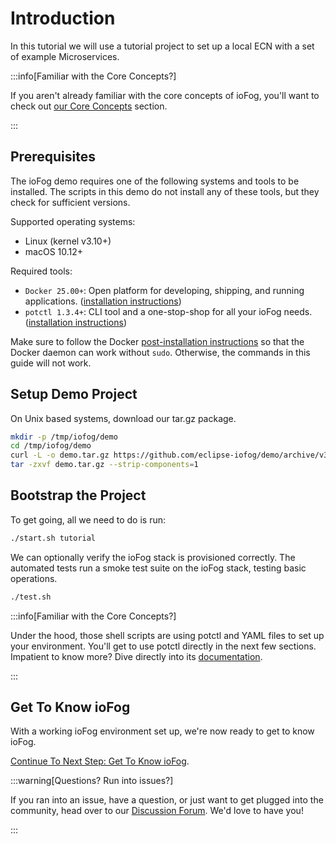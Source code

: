 # Introduction

In this tutorial we will use a tutorial project to set up a local ECN with a set of example Microservices.


:::info[Familiar with the Core Concepts?]
  <p>If you aren't already familiar with the core concepts of ioFog, you'll want to check out <a href="../getting-started/core-concepts">our Core Concepts</a> section.</p>
:::

## Prerequisites

The ioFog demo requires one of the following systems and tools to be installed. The scripts in this demo do not install any of these tools, but they check for sufficient versions.

Supported operating systems:

- Linux (kernel v3.10+)
- macOS 10.12+

Required tools:

- `Docker 25.00+`: Open platform for developing, shipping, and running applications. ([installation instructions](https://docs.docker.com/install/))
- `potctl 1.3.4+`: CLI tool and a one-stop-shop for all your ioFog needs. ([installation instructions](../getting-started/quick-start-local))

Make sure to follow the Docker [post-installation instructions](https://docs.docker.com/install/linux/linux-postinstall/) so that the Docker daemon can work without `sudo`. Otherwise, the commands in this guide will not work.

## Setup Demo Project

On Unix based systems, download our tar.gz package.

```bash
mkdir -p /tmp/iofog/demo
cd /tmp/iofog/demo
curl -L -o demo.tar.gz https://github.com/eclipse-iofog/demo/archive/v3.0.0-alpha1.tar.gz
tar -zxvf demo.tar.gz --strip-components=1
```

## Bootstrap the Project

To get going, all we need to do is run:

```sh
./start.sh tutorial
```

We can optionally verify the ioFog stack is provisioned correctly. The automated tests run a smoke test suite on the ioFog stack, testing basic operations.

```sh
./test.sh
```

:::info[Familiar with the Core Concepts?]
  <p>Under the hood, those shell scripts are using potctl and YAML files to set up your environment. You'll get to use potctl directly in the next few sections. Impatient to know more? Dive directly into its <a href="..//potctl/introduction" target="_blank">documentation</a>.</p>
:::

## Get To Know ioFog

With a working ioFog environment set up, we're now ready to get to know ioFog.

[Continue To Next Step: Get To Know ioFog](../tutorial/get-to-know-iofog).


:::warning[Questions? Run into issues?]
  <p>If you ran into an issue, have a question, or just want to get plugged into the community, head over to our <a href="https://discuss.iofog.org/">Discussion Forum</a>. We'd love to have you!</p>
:::


<EditPageAdmonition />
